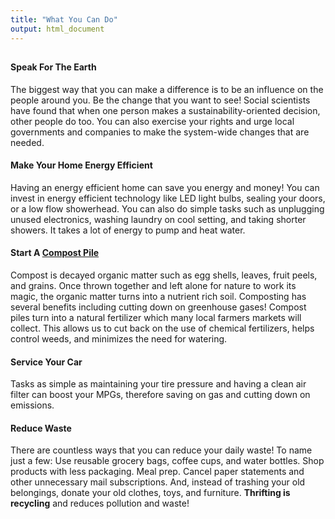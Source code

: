 ```yaml
---
title: "What You Can Do"
output: html_document
---
```

##
##
##
#### Speak For The Earth

The biggest way that you can make a difference is to be an influence on the people around you. Be the change that you want to see! Social scientists have found that when one person makes a sustainability-oriented decision, other people do too. You can also exercise your rights and urge local governments and companies to make the system-wide changes that are needed.


#### Make Your Home Energy Efficient

Having an energy efficient home can save you energy and money! You can invest in energy efficient technology like LED light bulbs, sealing your doors, or a low flow showerhead. You can also do simple tasks such as unplugging unused electronics, washing laundry on cool setting, and taking shorter showers. It takes a lot of energy to pump and heat water.


#### Start A [Compost Pile](http://www.planitdiy.com/inspiration/in-kids/a-compost-bin-project-for-the-kids/)

Compost is decayed organic matter such as egg shells, leaves, fruit peels, and grains. Once thrown together and left alone for nature to work its magic, the organic matter turns into a nutrient rich soil. Composting has several benefits including cutting down on greenhouse gases! Compost piles turn into a natural fertilizer which many local farmers markets will collect. This allows us to cut back on the use of chemical fertilizers, helps control weeds, and minimizes the need for watering. 

#### Service Your Car

Tasks as simple as maintaining your tire pressure and having a clean air filter can boost your MPGs, therefore saving on gas and cutting down on emissions.


#### Reduce Waste

There are countless ways that you can reduce your daily waste! To name just a few: Use reusable grocery bags, coffee cups, and water bottles. Shop products with less packaging. Meal prep. Cancel paper statements and other unnecessary mail subscriptions. And, instead of trashing your old belongings, donate your old clothes, toys, and furniture. **Thrifting is recycling** and reduces pollution and waste!

